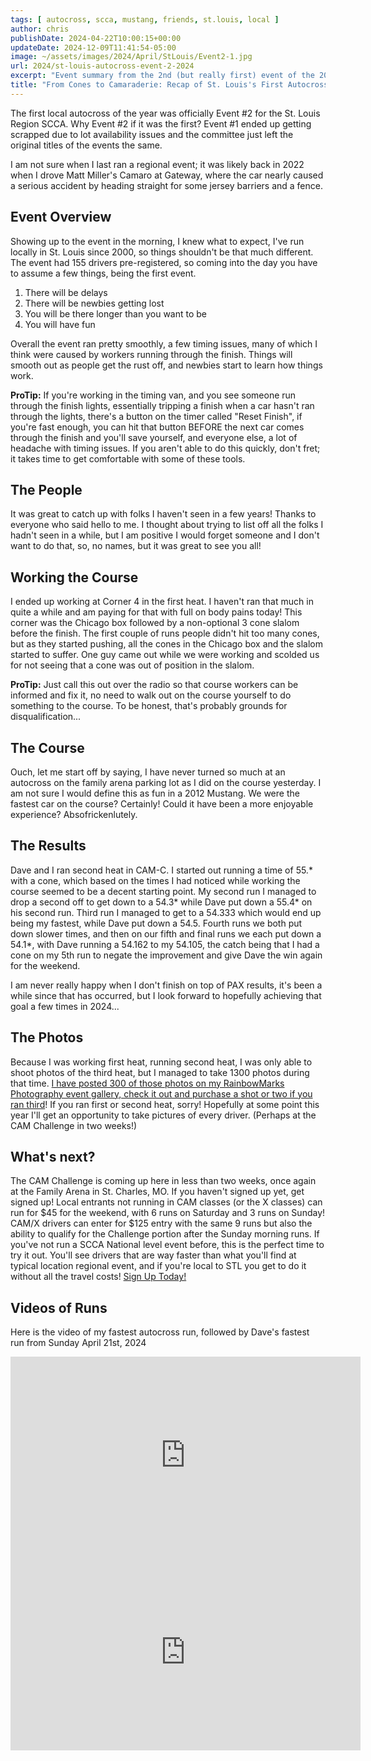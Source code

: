 ```yaml
---
tags: [ autocross, scca, mustang, friends, st.louis, local ]
author: chris
publishDate: 2024-04-22T10:00:15+00:00
updateDate: 2024-12-09T11:41:54-05:00
image: ~/assets/images/2024/April/StLouis/Event2-1.jpg
url: 2024/st-louis-autocross-event-2-2024
excerpt: "Event summary from the 2nd (but really first) event of the 2024 St. Louis Region SCCA Season"
title: "From Cones to Camaraderie: Recap of St. Louis's First Autocross of 2024"
---
```


The first local autocross of the year was officially Event #2 for the St. Louis Region SCCA. Why Event #2 if it was the first? Event #1 ended up getting scrapped due to lot availability issues and the committee just left the original titles of the events the same. 

I am not sure when I last ran a regional event; it was likely back in 2022 when I drove Matt Miller's Camaro at Gateway, where the car nearly caused a serious accident by heading straight for some jersey barriers and a fence.

## Event Overview 
Showing up to the event in the morning, I knew what to expect, I've run locally in St. Louis since 2000, so things shouldn't be that much different. The event had 155 drivers pre-registered, so coming into the day you have to assume a few things, being the first event.

1) There will be delays
2) There will be newbies getting lost
3) You will be there longer than you want to be
4) You will have fun

Overall the event ran pretty smoothly, a few timing issues, many of which I think were caused by workers running through the finish. Things will smooth out as people get the rust off, and newbies start to learn how things work.

**ProTip:** If you're working in the timing van, and you see someone run through the finish lights, essentially tripping a finish when a car hasn't ran through the lights, there's a button on the timer called "Reset Finish", if you're fast enough, you can hit that button BEFORE the next car comes through the finish and you'll save yourself, and everyone else, a lot of headache with timing issues. If you aren't able to do this quickly, don't fret; it takes time to get comfortable with some of these tools.

## The People
It was great to catch up with folks I haven't seen in a few years! Thanks to everyone who said hello to me. I thought about trying to list off all the folks I hadn't seen in a while, but I am positive I would forget someone and I don't want to do that, so, no names, but it was great to see you all!

## Working the Course
I ended up working at Corner 4 in the first heat. I haven't ran that much in quite a while and am paying for that with full on body pains today! This corner was the Chicago box followed by a non-optional 3 cone slalom before the finish. The first couple of runs people didn't hit too many cones, but as they started pushing, all the cones in the Chicago box and the slalom started to suffer. One guy came out while we were working and scolded us for not seeing that a cone was out of position in the slalom.

**ProTip:** Just call this out over the radio so that course workers can be informed and fix it, no need to walk out on the course yourself to do something to the course. To be honest, that's probably grounds for disqualification... 

## The Course
Ouch, let me start off by saying, I have never turned so much at an autocross on the family arena parking lot as I did on the course yesterday. I am not sure I would define this as fun in a 2012 Mustang. We were the fastest car on the course? Certainly! Could it have been a more enjoyable experience? Absofrickenlutely. 

## The Results
Dave and I ran second heat in CAM-C. I started out running a time of 55.* with a cone, which based on the times I had noticed while working the course seemed to be a decent starting point. My second run I managed to drop a second off to get down to a 54.3* while Dave put down a 55.4* on his second run. Third run I managed to get to a 54.333 which would end up being my fastest, while Dave put down a 54.5. Fourth runs we both put down slower times, and then on our fifth and final runs we each put down a 54.1*, with Dave running a 54.162 to my 54.105, the catch being that I had a cone on my 5th run to negate the improvement and give Dave the win again for the weekend.

I am never really happy when I don't finish on top of PAX results, it's been a while since that has occurred, but I look forward to hopefully achieving that goal a few times in 2024...

## The Photos
Because I was working first heat, running second heat, I was only able to shoot photos of the third heat, but I managed to take 1300 photos during that time. [I have posted 300 of those photos on my RainbowMarks Photography event gallery, check it out and purchase a shot or two if you ran third](https://photos.rainbowmarks.com/2024/Autocross/St-Louis-Region-SCCA/4-21-2024-Event-2/Heat-3)! If you ran first or second heat, sorry! Hopefully at some point this year I'll get an opportunity to take pictures of every driver. (Perhaps at the CAM Challenge in two weeks!)

<a href="https://photos.rainbowmarks.com/2024/Autocross/St-Louis-Region-SCCA/4-21-2024-Event-2/Heat-3/i-3QpjpSz/buy">    
    <WindImage 
        src="/src/assets/images/2024/April/StLouis/Event2-2.jpg" 
        alt="Street Creature Mustang splitter digging into the pavement" 
        title="Street Creature Mustang splitter digging into the pavement" 
        width={600} 
        height={400} 
        layout="responsive" 
    />
</a>

<a href="https://photos.rainbowmarks.com/2024/Autocross/St-Louis-Region-SCCA/4-21-2024-Event-2/Heat-3/i-p7Z8Bkd/buy">
    <WindImage 
        src="/src/assets/images/2024/April/StLouis/Event2-3.jpg" 
        alt="Subaru Wagon lifting the inside rear tire" 
        title="Subaru Wagon lifting the inside rear tire" 
        width={600} 
        height={400} 
        layout="responsive" 
    />
</a>
    
<a href="https://photos.rainbowmarks.com/2024/Autocross/St-Louis-Region-SCCA/4-21-2024-Event-2/Heat-3/i-gXFDg6V/buy">
    <WindImage 
        src="/src/assets/images/2024/April/StLouis/Event2-4.jpg" 
        alt="White Mustang attempting the drift" 
        title="White Mustang attempting the drift" 
        width={600} 
        height={400} 
        layout="responsive" 
    />
</a>

<a href="https://photos.rainbowmarks.com/2024/Autocross/St-Louis-Region-SCCA/4-21-2024-Event-2/Heat-3/i-B5DVhgx/buy">
    <WindImage 
        src="/src/assets/images/2024/April/StLouis/Event2-5.jpg" 
        alt="White Mustang paying for the attempted drift" 
        title="White Mustang paying for the attempted drift" 
        width={600} 
        height={400} 
        layout="responsive" 
    />
</a>

## What's next? 
The CAM Challenge is coming up here in less than two weeks, once again at the Family Arena in St. Charles, MO. If you haven't signed up yet, get signed up! Local entrants not running in CAM classes (or the X classes) can run for $45 for the weekend, with 6 runs on Saturday and 3 runs on Sunday! CAM/X drivers can enter for $125 entry with the same 9 runs but also the ability to qualify for the Challenge portion after the Sunday morning runs. If you've not run a SCCA National level event before, this is the perfect time to try it out. You'll see drivers that are way faster than what you'll find at typical location regional event, and if you're local to STL you get to do it without all the travel costs! [Sign Up Today!](https://www.motorsportreg.com/events/2024-tire-rack-scca-st-louis-cam-challenge-family-arena-national-solo-360805)

## Videos of Runs
Here is the video of my fastest autocross run, followed by Dave's fastest run from Sunday April 21st, 2024 
<iframe width="560" height="315" src="https://www.youtube.com/embed/0D6l2NeEKIQ?si=RBDpT7xErAyxNMLS" title="YouTube video player" frameborder="0" allow="accelerometer; autoplay; clipboard-write; encrypted-media; gyroscope; picture-in-picture; web-share" referrerpolicy="strict-origin-when-cross-origin" allowfullscreen></iframe>

<iframe width="560" height="315" src="https://www.youtube.com/embed/akpxKxMThFg?si=W93EiJLfHGobQjFM" title="YouTube video player" frameborder="0" allow="accelerometer; autoplay; clipboard-write; encrypted-media; gyroscope; picture-in-picture; web-share" referrerpolicy="strict-origin-when-cross-origin" allowfullscreen></iframe>
